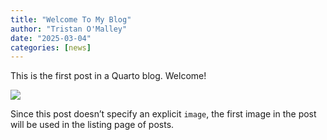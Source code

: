 ```yaml
---
title: "Welcome To My Blog"
author: "Tristan O'Malley"
date: "2025-03-04"
categories: [news]
---
```


This is the first post in a Quarto blog. Welcome!

![](thumbnail.jpg)

Since this post doesn't specify an explicit `image`, the first image in the post will be used in the listing page of posts.
